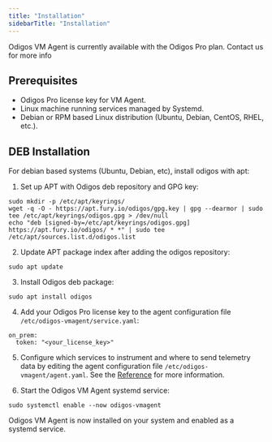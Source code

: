 ```yaml
---
title: "Installation"
sidebarTitle: "Installation"
---
```


<Info> Odigos VM Agent is currently available with the Odigos Pro plan. Contact us for more info </Info>

## Prerequisites

- Odigos Pro license key for VM Agent.
- Linux machine running services managed by Systemd.
- Debian or RPM based Linux distribution (Ubuntu, Debian, CentOS, RHEL, etc.).

## DEB Installation

For debian based systems (Ubuntu, Debian, etc), install odigos with apt:

1. Set up APT with Odigos deb repository and GPG key:

```shell
sudo mkdir -p /etc/apt/keyrings/
wget -q -O - https://apt.fury.io/odigos/gpg.key | gpg --dearmor | sudo tee /etc/apt/keyrings/odigos.gpg > /dev/null
echo "deb [signed-by=/etc/apt/keyrings/odigos.gpg] https://apt.fury.io/odigos/ * *" | sudo tee /etc/apt/sources.list.d/odigos.list
```

2. Update APT package index after adding the odigos repository:

```shell
sudo apt update
```

3. Install Odigos deb package:

```shell
sudo apt install odigos
```

4. Add your Odigos Pro license key to the agent configuration file `/etc/odigos-vmagent/service.yaml`:

```shell
on_prem:
  token: "<your_license_key>"
```

5. Configure which services to instrument and where to send telemetry data by editing the agent configuration file `/etc/odigos-vmagent/agent.yaml`. See the [Reference](/vmagent/configuration/reference) for more information.

6. Start the Odigos VM Agent systemd service:

```shell
sudo systemctl enable --now odigos-vmagent
```

Odigos VM Agent is now installed on your system and enabled as a systemd service.
